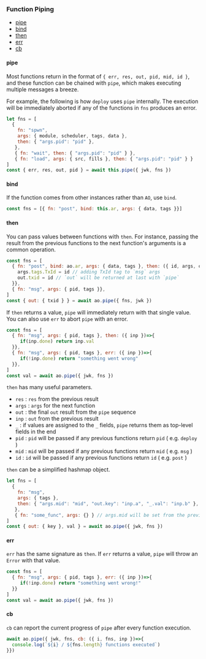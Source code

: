 ### Function Piping

- [pipe](#pipe)
- [bind](#bind)
- [then](#then)
- [err](#err)
- [cb](#cb)

#### pipe

Most functions return in the format of `{ err, res, out, pid, mid, id }`, and these function can be chained with `pipe`, which makes executing multiple messages a breeze.

For example, the following is how `deploy` uses `pipe` internally. The execution will be immediately aborted if any of the functions in `fns` produces an error.

```js
let fns = [
  {
    fn: "spwn",
    args: { module, scheduler, tags, data },
    then: { "args.pid": "pid" },
   },
   { fn: "wait", then: { "args.pid": "pid" } },
   { fn: "load", args: { src, fills }, then: { "args.pid": "pid" } }
]
const { err, res, out, pid } = await this.pipe({ jwk, fns })
```

#### bind

If the function comes from other instances rather than `AO`, use `bind`.

```js
const fns = [{ fn: "post", bind: this.ar, args: { data, tags }}]
```

#### then

You can pass values between functions with `then`. For instance, passing the result from the previous functions to the next function's arguments is a common operation.

```js
const fns = [
  { fn: "post", bind: ao.ar, args: { data, tags }, then: ({ id, args, out })=>{
    args.tags.TxId = id // adding TxId tag to `msg` args
	out.txid = id // `out` will be returned at last with `pipe`
  }},
  { fn: "msg", args: { pid, tags }},
]
const { out: { txid } } = await ao.pipe({ fns, jwk })
```

If `then` returns a value, `pipe` will immediately return with that single value. You can also use `err` to abort `pipe` with an error.

```js
const fns = [
  { fn: "msg", args: { pid, tags }, then: ({ inp })=>{
     if(inp.done) return inp.val
  }},
  { fn: "msg", args: { pid, tags }, err: ({ inp })=>{
     if(!inp.done) return "something went wrong"
  }},
]
const val = await ao.pipe({ jwk, fns })
```

`then` has many useful parameters.

- `res` : `res` from the previous result
- `args` : `args` for the next function
- `out` : the final `out` result from the `pipe` sequence
- `inp` : `out` from the previous result
- `_` : if values are assigned to the `_` fields, `pipe` returns them as top-level fields in the end
- `pid` : `pid` will be passed if any previous functions return `pid` ( e.g. `deploy` )
- `mid` : `mid` will be passed if any previous functions return `mid` ( e.g. `msg` )
- `id` : `id` will be passed if any previous functions return `id` ( e.g. `post` )

`then` can be a simplified hashmap object.

```js
let fns = [
  {
    fn: "msg",
    args: { tags },
    then: { "args.mid": "mid", "out.key": "inp.a", "_.val": "inp.b" },
   }, 
   { fn: "some_func", args: {} } // args.mid will be set from the previous `then`
]
const { out: { key }, val } = await ao.pipe({ jwk, fns })
```

#### err

`err` has the same signature as `then`. If `err` returns a value, `pipe` will throw an `Error` with that value.

```js
const fns = [
  { fn: "msg", args: { pid, tags }, err: ({ inp })=>{
     if(!inp.done) return "something went wrong!"
  }}
]
const val = await ao.pipe({ jwk, fns })

```

#### cb

`cb` can report the current progress of `pipe` after every function execution.

```js
await ao.pipe({ jwk, fns, cb: ({ i, fns, inp })=>{
  console.log(`${i} / ${fns.length} functions executed`)
}})
```

